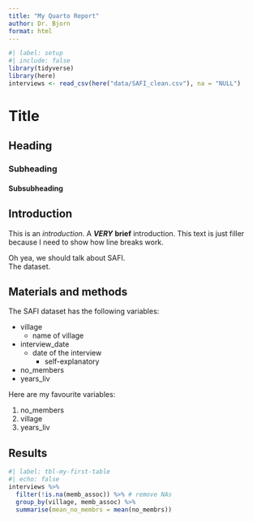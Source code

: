 ```yaml
---
title: "My Quarto Report"
author: Dr. Bjorn
format: html
---
```


```r
#| label: setup
#| include: false
library(tidyverse)
library(here)
interviews <- read_csv(here("data/SAFI_clean.csv"), na = "NULL")
```

# Title
## Heading
### Subheading
#### Subsubheading

## Introduction

This is an *introduction*. A ***VERY*** **brief** introduction. This text is
just filler because I need to show how line breaks work.

Oh yea, we should talk about SAFI.   
The dataset.

## Materials and methods

The SAFI dataset has the following variables:

- village
  + name of village
- interview_date
  * date of the interview
    + self-explanatory
- no_members
- years_liv

Here are my favourite variables:

1. no_members
2. village
3. years_liv

## Results

```r
#| label: tbl-my-first-table
#| echo: false
interviews %>%
  filter(!is.na(memb_assoc)) %>% # remove NAs
  group_by(village, memb_assoc) %>% 
  summarise(mean_no_membrs = mean(no_membrs))
```




